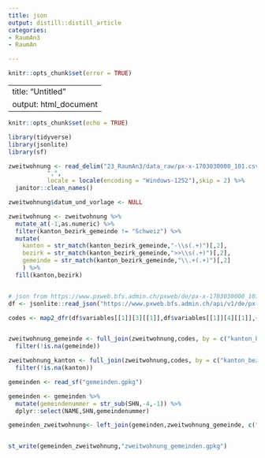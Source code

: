 ```yaml
---
title: json
output: distill::distill_article
categories:
- RaumAn3
- RaumAn

---
```


```r
knitr::opts_chunk$set(error = TRUE)
```
---
title: "Untitled"
output: html_document
---

```r
knitr::opts_chunk$set(echo = TRUE)

library(tidyverse)
library(jsonlite)
library(sf)
```



```r
zweitwohnung <- read_delim("23_RaumAn3/data_raw/px-x-1703030000_101.csv",
           ",",
           locale = locale(encoding = "Windows-1252"),skip = 2) %>%
  janitor::clean_names()

zweitwohnung$datum_und_vorlage <- NULL

zweitwohnung <- zweitwohnung %>%
  mutate_at(-1,as.numeric) %>%
  filter(kanton_bezirk_gemeinde != "Schweiz") %>%
  mutate(
    kanton = str_match(kanton_bezirk_gemeinde,"-\\s(.+)")[,2],
    bezirk = str_match(kanton_bezirk_gemeinde,">>\\s(.+)")[,2],
    gemeinde = str_match(kanton_bezirk_gemeinde,"\\.+(.+)")[,2]
    ) %>%
  fill(kanton,bezirk)


# json from https://www.pxweb.bfs.admin.ch/pxweb/de/px-x-1703030000_101/px-x-1703030000_101/px-x-1703030000_101.px
df <- jsonlite::read_json("https://www.pxweb.bfs.admin.ch/api/v1/de/px-x-1703030000_101/px-x-1703030000_101.px")

codes <- map2_dfr(df$variables[[1]][3][[1]],df$variables[[1]][4][[1]],~tibble(code = .x[1],name = .y[1]))


zweitwohnung_gemeinde <- full_join(zweitwohnung,codes, by = c("kanton_bezirk_gemeinde" = "name")) %>%
  filter(!is.na(gemeinde))

zweitwohnung_kanton <- full_join(zweitwohnung,codes, by = c("kanton_bezirk_gemeinde" = "name")) %>%
  filter(!is.na(kanton))
```


```r
gemeinden <- read_sf("gemeinden.gpkg")

gemeinden <- gemeinden %>%
  mutate(gemeindenummer = str_sub(SHN,-4,-1)) %>%
  dplyr::select(NAME,SHN,gemeindenummer)

gemeinden_zweitwohnung<- left_join(gemeinden,zweitwohnung_gemeinde, c("gemeindenummer" = "code"))


st_write(gemeinden_zweitwohnung,"zweitwohnung_gemeinden.gpkg")
```




